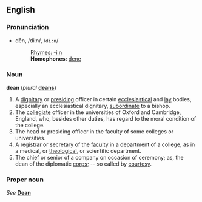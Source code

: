 {{webster}}
==English==
===Pronunciation===
*dēn, /diːn/, /<tt>di:n</tt>/
*:[[Rhymes:English:-iːn|Rhymes: -iːn]]
*:'''Homophones:''' [[dene]]

===Noun===
'''dean''' (''plural'' '''[[deans]]''')

#A [[dignitary]] or [[preside|presiding]] officer in certain [[ecclesiastical]] and [[lay]] bodies, especially an ecclesiastical dignitary, [[subordinate]] to a bishop.
#The [[collegiate]] officer in the universities of Oxford and Cambridge, England, who, besides other duties, has regard to the moral condition of the college.
#The head or presiding officer in the faculty of some colleges or universities.
#A [[registrar]] or secretary of the [[faculty]] in a department of a college, as in a medical, or [[theological]], or scientific department.
#The chief or senior of a company on occasion of ceremony; as, the dean of the diplomatic [[corps]]; -- so called by [[courtesy]].

===Proper noun===
''See'' '''[[Dean]]'''